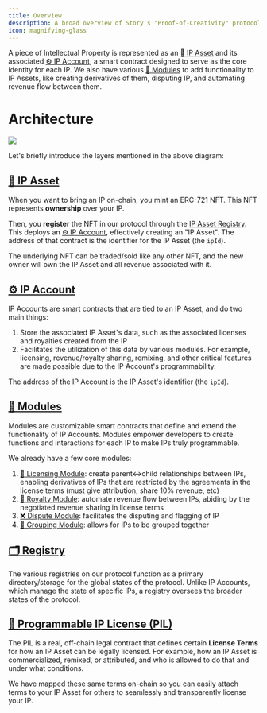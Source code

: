 ```yaml
---
title: Overview
description: A broad overview of Story's "Proof-of-Creativity" protocol.
icon: magnifying-glass
---
```


A piece of Intellectual Property is represented as an [🧩 IP Asset](/concepts/ip-asset) and its associated [⚙️ IP Account](/concepts/ip-asset/ip-account), a smart contract designed to serve as the core identity for each IP. We also have various [🧱 Modules](/concepts/modules) to add functionality to IP Assets, like creating derivatives of them, disputing IP, and automating revenue flow between them.

# Architecture

<Frame>
  <img src="/images/concepts/story-architecture.png" />
</Frame>

Let's briefly introduce the layers mentioned in the above diagram:

## [🧩 IP Asset](/concepts/ip-asset)

When you want to bring an IP on-chain, you mint an ERC-721 NFT. This NFT represents **ownership** over your IP.

Then, you **register** the NFT in our protocol through the [IP Asset Registry](/concepts/ip-asset-registry). This deploys an [⚙️ IP Account](/concepts/ip-asset/ip-account), effectively creating an "IP Asset". The address of that contract is the identifier for the IP Asset (the `ipId`).

The underlying NFT can be traded/sold like any other NFT, and the new owner will own the IP Asset and all revenue associated with it.

## [⚙️ IP Account](/concepts/ip-asset/ip-account)

IP Accounts are smart contracts that are tied to an IP Asset, and do two main things:

1. Store the associated IP Asset's data, such as the associated licenses and royalties created from the IP
2. Facilitates the utilization of this data by various modules. For example, licensing, revenue/royalty sharing, remixing, and other critical features are made possible due to the IP Account's programmability.

The address of the IP Account is the IP Asset's identifier (the `ipId`).

## [🧱 Modules](/concepts/modules)

Modules are customizable smart contracts that define and extend the functionality of IP Accounts. Modules empower developers to create functions and interactions for each IP to make IPs truly programmable.

We already have a few core modules:

1. [📜 Licensing Module](/concepts/licensing-module): create parent\<->child relationships between IPs, enabling derivatives of IPs that are restricted by the agreements in the license terms (must give attribution, share 10% revenue, etc)
2. [💸 Royalty Module](/concepts/royalty-module): automate revenue flow between IPs, abiding by the negotiated revenue sharing in license terms
3. [❌ Dispute Module](/concepts/dispute-module): facilitates the disputing and flagging of IP
4. [👥 Grouping Module](/concepts/grouping-module): allows for IPs to be grouped together

## [🗂️ Registry](/concepts/registry)

The various registries on our protocol function as a primary directory/storage for the global states of the protocol. Unlike IP Accounts, which manage the state of specific IPs, a registry oversees the broader states of the protocol.

## [💊 Programmable IP License (PIL)](/concepts/programmable-ip-license)

The PIL is a real, off-chain legal contract that defines certain **License Terms** for how an IP Asset can be legally licensed. For example, how an IP Asset is commercialized, remixed, or attributed, and who is allowed to do that and under what conditions.

We have mapped these same terms on-chain so you can easily attach terms to your IP Asset for others to seamlessly and transparently license your IP.
